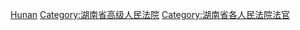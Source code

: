 [[Category:高级人民法院法官|Hunan]]
[[Category:湖南省高级人民法院|Category:湖南省高级人民法院]]
[[Category:湖南省各人民法院法官|Category:湖南省各人民法院法官]]